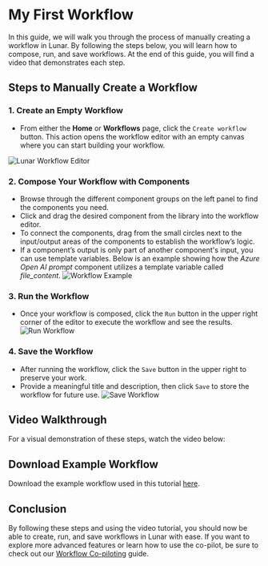 
# My First Workflow

In this guide, we will walk you through the process of manually creating a workflow in Lunar. By following the steps below, you will learn how to compose, run, and save workflows. At the end of this guide, you will find a video that demonstrates each step.

<!-- To learn how to create workflows using the co-pilot feature instead, visit the [Workflow Co-piloting](copilot.mdx) page. -->

## Steps to Manually Create a Workflow

### 1. **Create an Empty Workflow**
   - From either the **Home** or **Workflows** page, click the `Create workflow` button. This action opens the workflow editor with an empty canvas where you can start building your workflow.
   <!-- ![Lunar Workflow](img/lunar_workflows_3.png) -->
   ![Lunar Workflow Editor](img/lunar_workflow_editor_empty.png)

### 2. **Compose Your Workflow with Components**
   - Browse through the different component groups on the left panel to find the components you need.
   - Click and drag the desired component from the library into the workflow editor.
   - To connect the components, drag from the small circles next to the input/output areas of the components to establish the workflow’s logic.
   - If a component’s output is only part of another component's input, you can use template variables. Below is an example showing how the *Azure Open AI prompt* component utilizes a template variable called *file_content*.
   ![Workflow Example](img/lunar_generated_workflow.png)

### 3. **Run the Workflow**
   - Once your workflow is composed, click the `Run` button in the upper right corner of the editor to execute the workflow and see the results.
   ![Run Workflow](img/lunar_workflow_ran.png)

### 4. **Save the Workflow**
   - After running the workflow, click the `Save` button in the upper right to preserve your work.
   - Provide a meaningful title and description, then click `Save` to store the workflow for future use.
   ![Save Workflow](img/lunar_save_workflow.png)

## Video Walkthrough

For a visual demonstration of these steps, watch the video below:

<ReactPlayer playing controls url='/simple_workflow.webm' />


## Download Example Workflow

<!-- Download the example workflow above [here](./workflows/f9bd4b4f-ff98-4207-87be-ac8e1ee42494.json) -->
Download the example workflow used in this tutorial <a href="./workflows/f9bd4b4f-ff98-4207-87be-ac8e1ee42494.json" download>here</a>.


## Conclusion

By following these steps and using the video tutorial, you should now be able to create, run, and save workflows in Lunar with ease. If you want to explore more advanced features or learn how to use the co-pilot, be sure to check out our [Workflow Co-piloting](copilot) guide.
